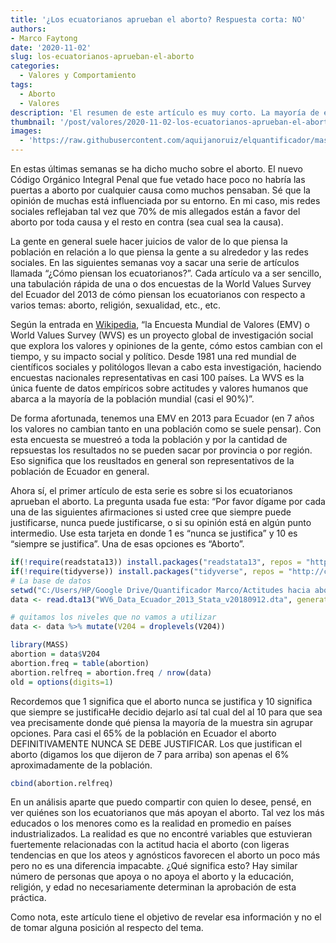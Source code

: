 ```yaml
---
title: '¿Los ecuatorianos aprueban el aborto? Respuesta corta: NO'
authors: 
- Marco Faytong
date: '2020-11-02'
slug: los-ecuatorianos-aprueban-el-aborto
categories:
  - Valores y Comportamiento
tags:
  - Aborto
  - Valores
description: 'El resumen de este artículo es muy corto. La mayoría de ecuatorianos y ecuatorianas no justifica el aborto bajo ninguna circunstancia. Este es el primer artículo de una serie sobre cómo piensan los ecuatorianos usando datos de la Encuesta Mundial de Valores.'
thumbnail: '/post/valores/2020-11-02-los-ecuatorianos-aprueban-el-aborto.jpeg'
images: 
  - 'https://raw.githubusercontent.com/aquijanoruiz/elquantificador/master/themes/Mainroad/static/img/2020-11-02-los-ecuatorianos-aprueban-el-aborto.jpg'
---
```

En estas últimas semanas se ha dicho mucho sobre el aborto. El nuevo Código Orgánico Integral Penal que fue vetado hace poco no habría las puertas a aborto por cualquier causa como muchos pensaban. Sé que la opinión de muchas está influenciada por su entorno. En mi caso, mis redes sociales reflejaban tal vez que 70% de mis allegados están a favor del aborto por toda causa y el resto en contra (sea cual sea la causa).

La gente en general suele hacer juicios de valor de lo que piensa la población en relación a lo que piensa la gente a su alrededor y las redes sociales. En las siguientes semanas voy a sacar una serie de artículos llamada "¿Cómo piensan los ecuatorianos?". Cada artículo va a ser sencillo, una tabulación rápida de una o dos encuestas de la World Values Survey del Ecuador del 2013 de cómo piensan los ecuatorianos con respecto a varios temas: aborto, religión, sexualidad, etc., etc.  

Según la entrada en [Wikipedia](https://es.wikipedia.org/wiki/Encuesta_Mundial_de_Valores), "la Encuesta Mundial de Valores (EMV) o World Values Survey (WVS) es un proyecto global de investigación social que explora los valores y opiniones de la gente, cómo estos cambian con el tiempo, y su impacto social y político. Desde 1981 una red mundial de científicos sociales y politólogos llevan a cabo esta investigación, haciendo encuestas nacionales representativas en casi 100 países. La WVS es la única fuente de datos empíricos sobre actitudes y valores humanos que abarca a la mayoría de la población mundial (casi el 90%)". 

De forma afortunada, tenemos una EMV en 2013 para Ecuador (en 7 años los valores no cambian tanto en una población como se suele pensar). Con esta encuesta se muestreó a toda la población y por la cantidad de repsuestas los resultados no se pueden sacar por provincia o por región. Eso significa que los reusltados en general son representativos de la población de Ecuador en general.

Ahora sí, el primer artículo de esta serie es sobre si los ecuatorianos aprueban el aborto. La pregunta usada fue esta: "Por favor dígame por cada una de las siguientes afirmaciones si usted cree que siempre puede justificarse, nunca puede justificarse, o si su opinión está en algún punto intermedio. Use esta tarjeta en donde 1 es “nunca se justifica” y 10 es “siempre se justifica”. Una de esas opciones es "Aborto".

```r
if(!require(readstata13)) install.packages("readstata13", repos = "http://cran.us.r-project.org")
if(!require(tidyverse)) install.packages("tidyverse", repos = "http://cran.us.r-project.org")
# La base de datos
setwd("C:/Users/HP/Google Drive/Quantificador Marco/Actitudes hacia aborto")
data <- read.dta13("WV6_Data_Ecuador_2013_Stata_v20180912.dta", generate.factors=T, nonint.factors=T)
```

```r
# quitamos los niveles que no vamos a utilizar
data <- data %>% mutate(V204 = droplevels(V204))

library(MASS) 
abortion = data$V204
abortion.freq = table(abortion)
abortion.relfreq = abortion.freq / nrow(data)
old = options(digits=1)
```

Recordemos que 1 significa que el aborto nunca se justifica y 10 significa que siempre se justificaHe decidio dejarlo así tal cual del al 10 para que sea vea precisamente donde qué piensa la mayoría de la muestra sin agrupar opciones. Para casi el 65% de la población en Ecuador el aborto DEFINITIVAMENTE NUNCA SE DEBE JUSTIFICAR. Los que justifican el aborto (digamos los que dijeron de 7 para arriba) son apenas el 6% aproximadamente de la población.   
```r
cbind(abortion.relfreq)
```

En un análisis aparte que puedo compartir con quien lo desee, pensé, en ver quiénes son los ecuatorianos que más apoyan el aborto. Tal vez los más educados o los menores como es la realidad en promedio en países industrializados. La realidad es que no encontré variables que estuvieran fuertemente relacionadas con la actitud hacia el aborto (con ligeras tendencias en que los ateos y agnósticos favorecen el aborto un poco más pero no es una diferencia impacabte. ¿Qué significa esto? Hay similar número de personas que apoya o no apoya el aborto y la educación, religión, y edad no necesariamente determinan la aprobación de esta práctica.

Como nota, este artículo tiene el objetivo de revelar esa información y no el de tomar alguna posición al respecto del tema.